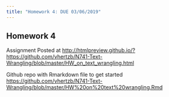 ```yaml
---
title: "Homework 4: DUE 03/06/2019"
---
```


## Homework 4

Assignment Posted at [http://htmlpreview.github.io/?https://github.com/vhertzb/N741-Text-Wrangling/blob/master/HW_on_text_wrangling.html](http://htmlpreview.github.io/?https://github.com/vhertzb/N741-Text-Wrangling/blob/master/HW_on_text_wrangling.html)

Github repo with Rmarkdown file to get started [https://github.com/vhertzb/N741-Text-Wrangling/blob/master/HW%20on%20text%20wrangling.Rmd](https://github.com/vhertzb/N741-Text-Wrangling/blob/master/HW%20on%20text%20wrangling.Rmd)